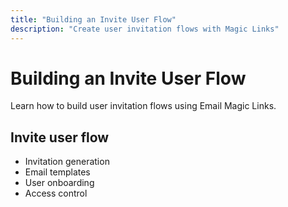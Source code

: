 ```yaml
---
title: "Building an Invite User Flow"
description: "Create user invitation flows with Magic Links"
---
```


# Building an Invite User Flow

Learn how to build user invitation flows using Email Magic Links.

## Invite user flow

- Invitation generation
- Email templates
- User onboarding
- Access control
